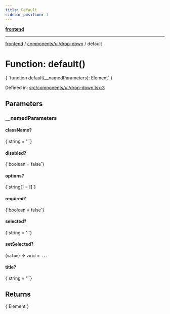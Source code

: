 ```yaml
---
title: Default
sidebar_position: 1
---
```



[**frontend**](../../../..)

***

[frontend](../../../..) / [components/ui/drop-down](..) / default

# Function: default()

<CodeBlock language="ts">
{ `function default(__namedParameters): Element` }
</CodeBlock>

Defined in: [src/components/ui/drop-down.tsx:3](https://github.com/svsticky/CommitteeClash/blob/8a31d8fc8422df670b3b4cb3b5fd558ecdeabb90/frontend/src/components/ui/drop-down.tsx#L3)

## Parameters

### \_\_namedParameters

#### className?
<CodeBlock language="ts">
{`string = ''`}
</CodeBlock>

#### disabled?
<CodeBlock language="ts">
{`boolean = false`}
</CodeBlock>

#### options?
<CodeBlock language="ts">
{`string[] = []`}
</CodeBlock>

#### required?
<CodeBlock language="ts">
{`boolean = false`}
</CodeBlock>

#### selected?
<CodeBlock language="ts">
{`string = ''`}
</CodeBlock>

#### setSelected?

(`value`) => `void` = `...`

#### title?
<CodeBlock language="ts">
{`string = ''`}
</CodeBlock>

## Returns
<CodeBlock language="ts">
{`Element`}
</CodeBlock>